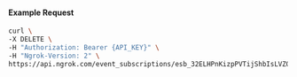 #### Example Request

```bash
curl \
-X DELETE \
-H "Authorization: Bearer {API_KEY}" \
-H "Ngrok-Version: 2" \
https://api.ngrok.com/event_subscriptions/esb_32ELHPnKizpPVTijShbIsLVZ0fT
```
